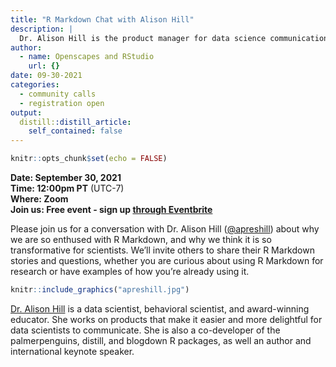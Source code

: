 ```yaml
---
title: "R Markdown Chat with Alison Hill"
description: |
  Dr. Alison Hill is the product manager for data science communication at RStudio
author:
  - name: Openscapes and RStudio
    url: {}
date: 09-30-2021
categories: 
  - community calls
  - registration open
output:
  distill::distill_article:
    self_contained: false
---
```



```r
knitr::opts_chunk$set(echo = FALSE)
```

<!---****[View event summary & video](https://www.openscapes.org/blog/2021/05/27/tara-robertson/)**  **  --->
**Date: September 30, 2021**\
**Time: 12:00pm PT** (UTC-7)\
**Where: Zoom**\
**Join us: Free event - sign up [through Eventbrite](https://www.eventbrite.com/e/openscapes-community-call-with-alison-hill-tickets-170328857197)**

Please join us for a conversation with Dr. Alison Hill ([\@apreshill](https://twitter.com/apreshill)) about why we are so enthused with R Markdown, and why we think it is so transformative for scientists. We'll invite others to share their R Markdown stories and questions, whether you are curious about using R Markdown for research or have examples of how you're already using it.


```r
knitr::include_graphics("apreshill.jpg")  
```

[Dr. Alison Hill](https://www.apreshill.com/) is a data scientist, behavioral scientist, and award-winning educator. She works on products that make it easier and more delightful for data scientists to communicate. She is also a co-developer of the palmerpenguins, distill, and blogdown R packages, as well an author and international keynote speaker.
